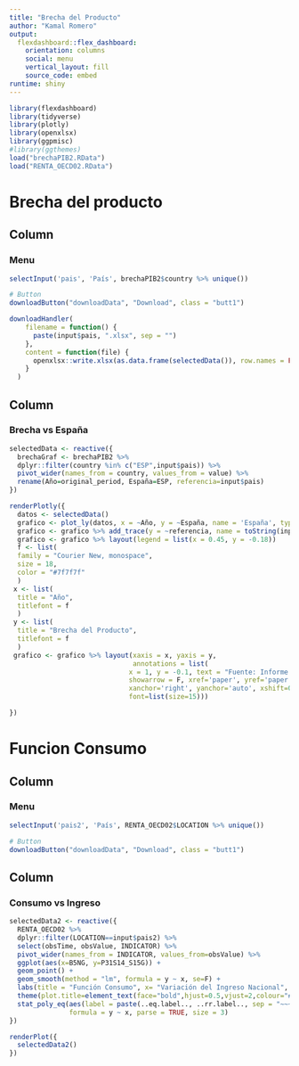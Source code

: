 ```yaml
---
title: "Brecha del Producto"
author: "Kamal Romero"
output: 
  flexdashboard::flex_dashboard:
    orientation: columns
    social: menu
    vertical_layout: fill
    source_code: embed
runtime: shiny
---
```


```r
library(flexdashboard)
library(tidyverse)
library(plotly)
library(openxlsx)
library(ggpmisc)
#library(ggthemes)
load("brechaPIB2.RData")
load("RENTA_OECD02.RData")
```


Brecha del producto
=====================================  

Column {.sidebar}
-----------------------------------------------------------------------

### Menu

```r

selectInput('pais', 'País', brechaPIB2$country %>% unique())

# Button
downloadButton("downloadData", "Download", class = "butt1")

downloadHandler(
    filename = function() {
      paste(input$pais, ".xlsx", sep = "")
    },
    content = function(file) {
      openxlsx::write.xlsx(as.data.frame(selectedData()), row.names = FALSE, file)
    }
  )

```



Column 
-----------------------------------------------------------------------

### Brecha vs España 

```r
selectedData <- reactive({
  brechaGraf <- brechaPIB2 %>%
  dplyr::filter(country %in% c("ESP",input$pais)) %>%
  pivot_wider(names_from = country, values_from = value) %>% 
  rename(Año=original_period, España=ESP, referencia=input$pais)
})

renderPlotly({
  datos <- selectedData()
  grafico <- plot_ly(datos, x = ~Año, y = ~España, name = 'España', type = 'scatter', mode = 'lines+markers')
  grafico <- grafico %>% add_trace(y = ~referencia, name = toString(input$pais), mode = 'lines+markers')
  grafico <- grafico %>% layout(legend = list(x = 0.45, y = -0.18))
  f <- list(
  family = "Courier New, monospace",
  size = 18,
  color = "#7f7f7f"
  )
 x <- list(
  title = "Año",
  titlefont = f
  )
 y <- list(
  title = "Brecha del Producto",
  titlefont = f
  )
 grafico <- grafico %>% layout(xaxis = x, yaxis = y,
                               annotations = list(
                              x = 1, y = -0.1, text = "Fuente: Informe de perspectivas mundiales. FMI", 
                              showarrow = F, xref='paper', yref='paper', 
                              xanchor='right', yanchor='auto', xshift=0, yshift=0,
                              font=list(size=15)))

})

```


Funcion Consumo
=====================================  

Column {.sidebar}
-----------------------------------------------------------------------

### Menu

```r
selectInput('pais2', 'País', RENTA_OECD02$LOCATION %>% unique())

# Button
downloadButton("downloadData", "Download", class = "butt1")

```


Column 
-----------------------------------------------------------------------

### Consumo vs Ingreso

```r
selectedData2 <- reactive({
  RENTA_OECD02 %>%
  dplyr::filter(LOCATION==input$pais2) %>%
  select(obsTime, obsValue, INDICATOR) %>%
  pivot_wider(names_from = INDICATOR, values_from=obsValue) %>% 
  ggplot(aes(x=B5NG, y=P31S14_S15G)) +
  geom_point() +
  geom_smooth(method = "lm", formula = y ~ x, se=F) +
  labs(title = "Función Consumo", x= "Variación del Ingreso Nacional", y="Variación del Consumo de los hogares", caption = 'Fuente = OECD') +
  theme(plot.title=element_text(face="bold",hjust=0.5,vjust=2,colour="#3C3C3C",size=12)) +
  stat_poly_eq(aes(label = paste(..eq.label.., ..rr.label.., sep = "~~~")), label.x.npc = "right", label.y.npc = 0.15,
               formula = y ~ x, parse = TRUE, size = 3)  
})

renderPlot({
  selectedData2()
})

```



